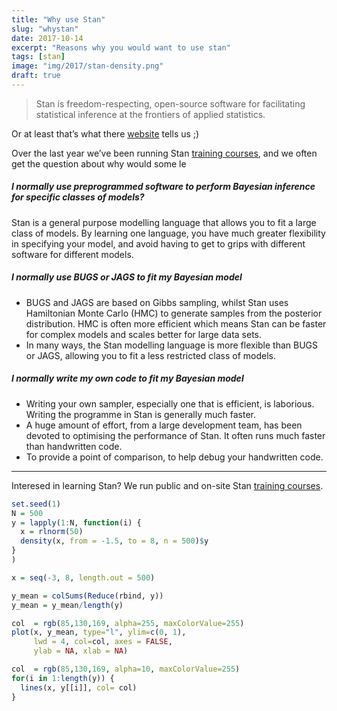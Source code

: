 ```yaml
---
title: "Why use Stan"
slug: "whystan"
date: 2017-10-14
excerpt: "Reasons why you would want to use stan"
tags: [stan]
image: "img/2017/stan-density.png"
draft: true
---
```


> Stan is freedom-respecting, open-source software for facilitating statistical inference at 
> the frontiers of applied statistics.

Or at least that's what there [website](http://mc-stan.org/) tells us ;)

Over the last year we've been running Stan [training courses](https://www.jumpingrivers.com/courses/13_introductions-to-bayesian-inference-using-rstan), 
and we often get the question about why would some le


##### I normally use preprogrammed software to perform Bayesian inference for specific classes of models?

Stan is a general purpose modelling language that allows you to fit a large class of models. By learning one language, you have much greater flexibility in specifying your model, and avoid having to get to grips with different software for different models.

##### I normally use BUGS or JAGS to fit my Bayesian model

  * BUGS and JAGS are based on Gibbs sampling, whilst Stan uses Hamiltonian Monte Carlo (HMC) to generate samples from the posterior distribution. HMC is often more efficient which means Stan can be faster for complex models and scales better for large data sets.
  * In many ways, the Stan modelling language is more flexible than BUGS or JAGS, allowing you to fit a less restricted class of models.

##### I normally write my own code to fit my Bayesian model

  * Writing your own sampler, especially one that is efficient, is laborious. Writing the programme in Stan is generally much faster.
  * A huge amount of effort, from a large development team, has been devoted to optimising the performance of Stan. It often runs much faster than handwritten code.
  * To provide a point of comparison, to help debug your handwritten code.

---

Interesed in learning Stan? We run public and on-site Stan [training courses](https://www.jumpingrivers.com/courses/13_introductions-to-bayesian-inference-using-rstan). 


```r
set.seed(1)
N = 500
y = lapply(1:N, function(i) {
  x = rlnorm(50)
  density(x, from = -1.5, to = 8, n = 500)$y
}
)

x = seq(-3, 8, length.out = 500)

y_mean = colSums(Reduce(rbind, y))
y_mean = y_mean/length(y)

col  = rgb(85,130,169, alpha=255, maxColorValue=255)
plot(x, y_mean, type="l", ylim=c(0, 1), 
     lwd = 4, col=col, axes = FALSE, 
     ylab = NA, xlab = NA)

col  = rgb(85,130,169, alpha=10, maxColorValue=255)
for(i in 1:length(y)) {
  lines(x, y[[i]], col= col)
}
```
 
